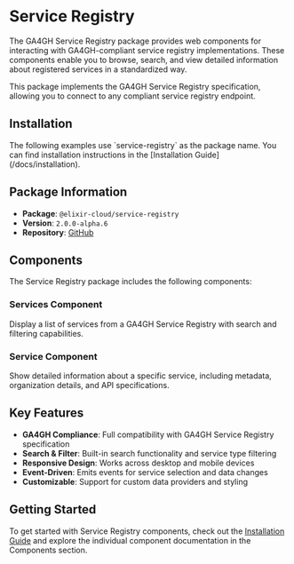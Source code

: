
# Service Registry

The GA4GH Service Registry package provides web components for interacting with GA4GH-compliant service registry implementations. These components enable you to browse, search, and view detailed information about registered services in a standardized way.

<Callout type='info'>
  This package implements the GA4GH Service Registry specification, allowing you to connect to any compliant service registry endpoint.
</Callout>

## Installation

<Callout type='info'>
  The following examples use `service-registry` as the package name. You can find installation instructions in the [Installation Guide](/docs/installation).
</Callout>

## Package Information

- **Package**: `@elixir-cloud/service-registry`
- **Version**: `2.0.0-alpha.6`
- **Repository**: [GitHub](https://github.com/elixir-cloud-aai/cloud-components)

## Components

The Service Registry package includes the following components:

### Services Component
Display a list of services from a GA4GH Service Registry with search and filtering capabilities.

### Service Component  
Show detailed information about a specific service, including metadata, organization details, and API specifications.

## Key Features

- **GA4GH Compliance**: Full compatibility with GA4GH Service Registry specification
- **Search & Filter**: Built-in search functionality and service type filtering
- **Responsive Design**: Works across desktop and mobile devices
- **Event-Driven**: Emits events for service selection and data changes
- **Customizable**: Support for custom data providers and styling

## Getting Started

To get started with Service Registry components, check out the [Installation Guide](/docs/installation) and explore the individual component documentation in the Components section. 